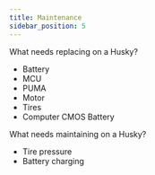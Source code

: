 ```yaml
---
title: Maintenance
sidebar_position: 5
---
```



<ComponentIntroductionHusky />

What needs replacing on a Husky?

- Battery
- MCU
- PUMA
- Motor
- Tires
- Computer CMOS Battery

What needs maintaining on a Husky?

- Tire pressure
- Battery charging
